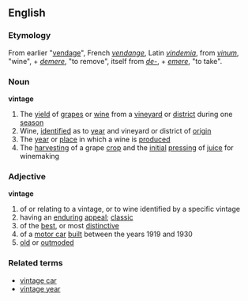 ==English==
===Etymology===
From earlier "[[vendage]]", French ''[[vendange]]'', Latin ''[[vindemia]]'', from ''[[vinum]]'', "wine", + ''[[demere]]'', "to remove", itself from ''[[de-#Latin|de-]]'', + ''[[emere]]'', "to take".
===Noun===
'''vintage'''
#The [[yield]] of [[grape]]s or [[wine]] from a [[vineyard]] or [[district]] during one [[season]]
#Wine, [[identified]] as to [[year]] and vineyard or district of [[origin]]
#The [[year]] or [[place]] in which a wine is [[produced]]
#The [[harvesting]] of a grape [[crop]] and the [[initial]] [[pressing]] of [[juice]] for winemaking
===Adjective===
'''vintage'''
#of or relating to a vintage, or to wine identified by a specific vintage
#having an [[enduring]] [[appeal]]; [[classic]]
#of the [[best]], or most [[distinctive]]
#of a [[motor car]] [[built]] between the years 1919 and 1930
#[[old]] or [[outmoded]]

===Related terms===
*[[vintage car]]
*[[vintage year]]